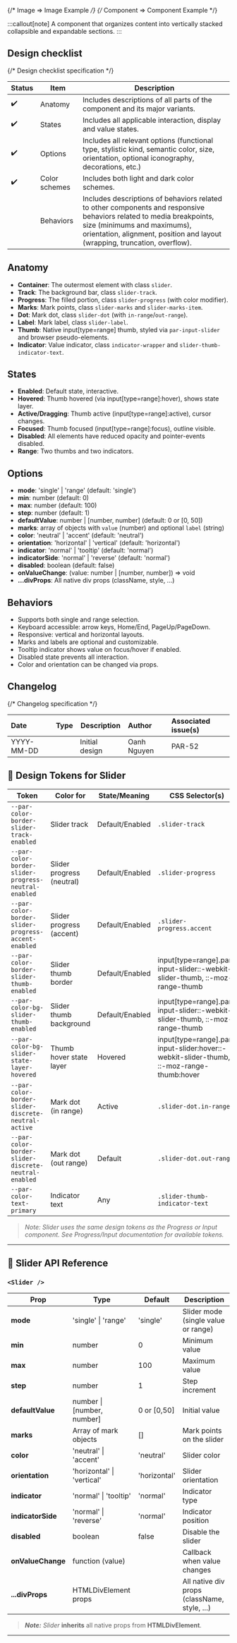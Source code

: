 
{/* Image => Image Example */}
{/* Component => Component Example */}

:::callout[note]
A component that organizes content into vertically stacked collapsible and expandable sections.
:::

## Design checklist <span id="design-checklist"></span>

{/* Design checklist specification */}

| Status | Item          | Description                                                                                                                                                                                                                       |
| ------ | ------------- | --------------------------------------------------------------------------------------------------------------------------------------------------------------------------------------------------------------------------------- |
| ✔️     | Anatomy       | Includes descriptions of all parts of the component and its major variants.                                                                                                                                                       |
| ✔️     | States        | Includes all applicable interaction, display and value states.                                                                                                                                                                    |
| ✔️     | Options       | Includes all relevant options (functional type, stylistic kind, semantic color, size, orientation, optional iconography, decorations, etc.)                                                                                       |
| ✔️     | Color schemes | Includes both light and dark color schemes.                                                                                                                                                                                       |
|        | Behaviors     | Includes descriptions of behaviors related to other components and responsive behaviors related to media breakpoints, size (minimums and maximums), orientation, alignment, position and layout (wrapping, truncation, overflow). |

## Anatomy <span id="anatomy"></span>

- **Container**: The outermost element with class `slider`.
- **Track**: The background bar, class `slider-track`.
- **Progress**: The filled portion, class `slider-progress` (with color modifier).
- **Marks**: Mark points, class `slider-marks` and `slider-marks-item`.
- **Dot**: Mark dot, class `slider-dot` (with `in-range`/`out-range`).
- **Label**: Mark label, class `slider-label`.
- **Thumb**: Native input[type=range] thumb, styled via `par-input-slider` and browser pseudo-elements.
- **Indicator**: Value indicator, class `indicator-wrapper` and `slider-thumb-indicator-text`.

## States <span id="states"></span>

- **Enabled**: Default state, interactive.
- **Hovered**: Thumb hovered (via input[type=range]:hover), shows state layer.
- **Active/Dragging**: Thumb active (input[type=range]:active), cursor changes.
- **Focused**: Thumb focused (input[type=range]:focus), outline visible.
- **Disabled**: All elements have reduced opacity and pointer-events disabled.
- **Range**: Two thumbs and two indicators.

## Options <span id="options"></span>

- **mode**: 'single' | 'range' (default: 'single')
- **min**: number (default: 0)
- **max**: number (default: 100)
- **step**: number (default: 1)
- **defaultValue**: number | [number, number] (default: 0 or [0, 50])
- **marks**: array of objects with `value` (number) and optional `label` (string)
- **color**: 'neutral' | 'accent' (default: 'neutral')
- **orientation**: 'horizontal' | 'vertical' (default: 'horizontal')
- **indicator**: 'normal' | 'tooltip' (default: 'normal')
- **indicatorSide**: 'normal' | 'reverse' (default: 'normal')
- **disabled**: boolean (default: false)
- **onValueChange**: (value: number | [number, number]) => void
- **...divProps**: All native div props (className, style, ...)

## Behaviors <span id="behaviors"></span>

- Supports both single and range selection.
- Keyboard accessible: arrow keys, Home/End, PageUp/PageDown.
- Responsive: vertical and horizontal layouts.
- Marks and labels are optional and customizable.
- Tooltip indicator shows value on focus/hover if enabled.
- Disabled state prevents all interaction.
- Color and orientation can be changed via props.

## Changelog <span id="changelog"></span>

{/* Changelog specification */}

| Date       | Type                                                     | Description    | Author      | Associated issue(s) |
| :--------- | :------------------------------------------------------- | -------------- | :---------- | :------------------ |
| YYYY-MM-DD | <Badge size='sm' kind='glass' color='cyan' label="new"/> | Initial design | Oanh Nguyen | PAR-52              |

## 🎨 Design Tokens for Slider

| **Token**                                   | **Color for**                | **State/Meaning**         | **CSS Selector(s)**                |
|---------------------------------------------|------------------------------|---------------------------|------------------------------------|
| `--par-color-border-slider-track-enabled`   | Slider track                 | Default/Enabled           | `.slider-track`                    |
| `--par-color-border-slider-progress-neutral-enabled` | Slider progress (neutral)   | Default/Enabled           | `.slider-progress`                 |
| `--par-color-border-slider-progress-accent-enabled`  | Slider progress (accent)    | Default/Enabled           | `.slider-progress.accent`          |
| `--par-color-border-slider-thumb-enabled`   | Slider thumb border          | Default/Enabled           | input[type=range].par-input-slider::-webkit-slider-thumb, ::-moz-range-thumb |
| `--par-color-bg-slider-thumb-enabled`       | Slider thumb background      | Default/Enabled           | input[type=range].par-input-slider::-webkit-slider-thumb, ::-moz-range-thumb |
| `--par-color-bg-slider-state-layer-hovered` | Thumb hover state layer      | Hovered                   | input[type=range].par-input-slider:hover::-webkit-slider-thumb, ::-moz-range-thumb:hover |
| `--par-color-border-slider-discrete-neutral-active` | Mark dot (in range)         | Active                    | `.slider-dot.in-range`             |
| `--par-color-border-slider-discrete-neutral-enabled` | Mark dot (out range)        | Default                   | `.slider-dot.out-range`            |
| `--par-color-text-primary`                  | Indicator text               | Any                       | `.slider-thumb-indicator-text`     |

> _Note: Slider uses the same design tokens as the Progress or Input component. See Progress/Input documentation for available tokens._

---

## 🧩 Slider API Reference

### `<Slider />`

| **Prop**         | **Type**                        | **Default** | **Description**                              |
|------------------|---------------------------------|-------------|----------------------------------------------|
| **mode**         | 'single' \| 'range'             | 'single'    | Slider mode (single value or range)          |
| **min**          | number                          | 0           | Minimum value                                |
| **max**          | number                          | 100         | Maximum value                                |
| **step**         | number                          | 1           | Step increment                               |
| **defaultValue** | number \| [number, number]      | 0 or [0,50] | Initial value                                |
| **marks**        | Array of mark objects              | []      | Mark points on the slider                    |
| **color**        | 'neutral' \| 'accent'           | 'neutral'   | Slider color                                 |
| **orientation**  | 'horizontal' \| 'vertical'      | 'horizontal'| Slider orientation                           |
| **indicator**    | 'normal' \| 'tooltip'           | 'normal'    | Indicator type                               |
| **indicatorSide**| 'normal' \| 'reverse'           | 'normal'    | Indicator position                           |
| **disabled**     | boolean                         | false       | Disable the slider                           |
| **onValueChange**| function (value)                |             | Callback when value changes                  |
| **...divProps**  | HTMLDivElement props            |             | All native div props (className, style, ...) |

> **_Note:_** _Slider_ **inherits** all native props from **HTMLDivElement**.

---
